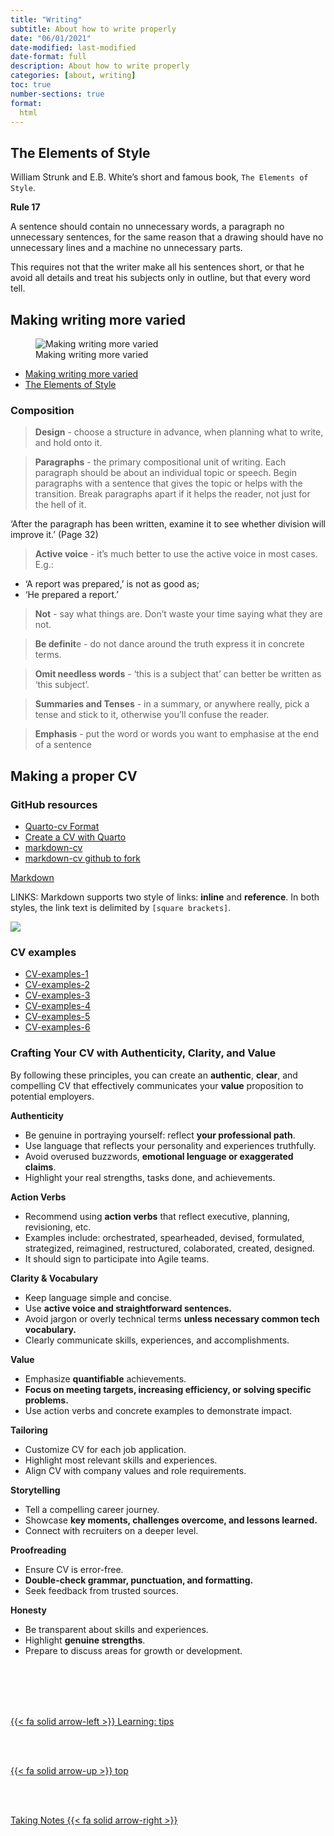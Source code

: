 ```yaml
---
title: "Writing"
subtitle: About how to write properly
date: "06/01/2021"
date-modified: last-modified
date-format: full
description: About how to write properly
categories: [about, writing]
toc: true
number-sections: true
format:
  html
---
```


## The Elements of Style

 William Strunk and E.B. White’s short and famous book, ``The Elements of Style``.

::: {.summary}
**Rule 17**

A sentence should contain no unnecessary words, a paragraph no unnecessary sentences, for the same reason that a drawing should have no unnecessary lines and a machine no unnecessary parts.

This requires not that the writer make all his sentences short, or that he avoid all details and treat his subjects only in outline, but that every word tell.

:::

## Making writing more varied

![Making writing more varied](/images/about/Gary-Provost-Sentence-Strcture.png)

- [Making writing more varied](https://pwdpr.com/making-writing-more-varied){.external}
- [The Elements of Style](https://www.crockford.com/style.html){.external}

### Composition

> **Design** - choose a structure in advance, when planning what to write, and hold onto it.

> **Paragraphs** - the primary compositional unit of writing. Each paragraph should be about an individual topic or speech. Begin paragraphs with a sentence that gives the topic or helps with the transition. Break paragraphs apart if it helps the reader, not just for the hell of it.

'After the paragraph has been written, examine it to see whether division will improve it.' (Page 32)

> **Active voice** - it's much better to use the active voice in most cases. E.g.:

- 'A report was prepared,' is not as good as;
- 'He prepared a report.'

> **Not** - say what things are. Don't waste your time saying what they are not.

> **Be definit**e - do not dance around the truth express it in concrete terms.

> **Omit needless words** - 'this is a subject that' can better be written as 'this subject'.

> **Summaries and Tenses** - in a summary, or anywhere really, pick a tense and stick to it, otherwise you'll confuse the reader.

> **Emphasis** - put the word or words you want to emphasise at the end of a sentence

## Making a proper CV

### GitHub resources

- [Quarto-cv Format](https://github.com/mps9506/quarto-cv/){.external target='_blank'}
- [Create a CV with Quarto](http://archive.schochastics.net/post/create-a-cv-with-quarto/){.external target='_blank'}
- [markdown-cv](https://elipapa.github.io/markdown-cv/){.external target='_blank'}
- [markdown-cv github to fork](https://github.com/elipapa/markdown-cv?tab=readme-ov-file){.external target='_blank'}


::: {.column-margin}

[Markdown](https://daringfireball.net/projects/markdown/syntax#link){.external target='_blank'}

LINKS: Markdown supports two style of links: **inline** and **reference**. In both styles, the link text is delimited by `[square brackets]`.

![](/images/learning/md-insert-variable.jpg)


:::

### CV examples

- [CV-examples-1](/images/learning/CV-examples/cv-example-1.jpg){.external target='_blank'}
- [CV-examples-2](/images/learning/CV-examples/cv-example-2.jpg){.external target='_blank'}
- [CV-examples-3](/images/learning/CV-examples/cv-example-3.jpg){.external target='_blank'}
- [CV-examples-4](/images/learning/CV-examples/cv-example-4.jpg){.external target='_blank'}
- [CV-examples-5](/images/learning/CV-examples/cv-example-5.jpg){.external target='_blank'}
- [CV-examples-6](/images/learning/CV-examples/cv-example-6.jpg){.external target='_blank'}



### Crafting Your CV with Authenticity, Clarity, and Value

By following these principles, you can create an **authentic**, **clear**, and compelling CV that effectively communicates your **value** proposition to potential employers.

**Authenticity**

- Be genuine in portraying yourself: reflect **your professional path**.
- Use language that reflects your personality and experiences truthfully.
- Avoid overused buzzwords, **emotional lenguage or exaggerated claims**.
- Highlight your real strengths, tasks done, and achievements.

**Action Verbs**

- Recommend using **action verbs** that reflect executive, planning, revisioning, etc.
- Examples include: orchestrated, spearheaded, devised, formulated, strategized, reimagined, restructured, colaborated, created, designed.
- It should sign to participate into Agile teams.


**Clarity & Vocabulary**

- Keep language simple and concise.
- Use **active voice and straightforward sentences.**
- Avoid jargon or overly technical terms **unless necessary common tech vocabulary.**
- Clearly communicate skills, experiences, and accomplishments.

**Value**

- Emphasize **quantifiable** achievements.
- **Focus on meeting targets, increasing efficiency, or solving specific problems.**
- Use action verbs and concrete examples to demonstrate impact.

**Tailoring**

- Customize CV for each job application.
- Highlight most relevant skills and experiences.
- Align CV with company values and role requirements.

**Storytelling**

- Tell a compelling career journey.
- Showcase **key moments, challenges overcome, and lessons learned.**
- Connect with recruiters on a deeper level.

**Proofreading**

- Ensure CV is error-free.
- **Double-check grammar, punctuation, and formatting.**
- Seek feedback from trusted sources.

**Honesty**

- Be transparent about skills and experiences.
- Highlight **genuine strengths**.
- Prepare to discuss areas for growth or development.




<!--- navLinks -->
<br><br>
<div class=row>
<br>
<div class='column left previous'>
<br>
[{{< fa solid arrow-left >}} Learning: tips](/learning/learning-how-tips.qmd)
<br>
</div>
<br>
<div class='column center'>
<br>
[{{< fa solid arrow-up >}} top](#top)
<br>
</div>
<br>
<div class='column right next'>
<br>
[Taking Notes  {{< fa solid arrow-right >}}](/learning/learning-how-take-notes.qmd)
<br>
</div>
<br>
</div>
